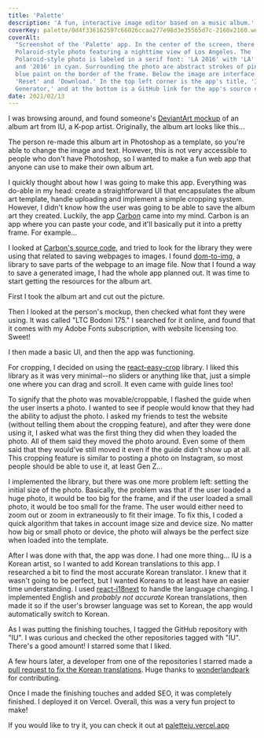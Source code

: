 ```yaml
---
title: 'Palette'
description: 'A fun, interactive image editor based on a music album.'
coverKey: palette/0d4f336162597c66026ccaa277e98d3e35565d7c-2160x2160.webp
coverAlt:
  "Screenshot of the 'Palette' app. In the center of the screen, there is a
  Polaroid-style photo featuring a nighttime view of Los Angeles. The
  Polaroid-style photo is labeled in a serif font: 'LA 2016' with 'LA' in pink
  and '2016' in cyan. Surrounding the photo are abstract strokes of pink and
  blue paint on the border of the frame. Below the image are interface buttons
  'Reset' and 'Download.' In the top left corner is the app's title, 'IU Palette
  Generator,' and at the bottom is a GitHub link for the app's source code."
date: 2021/02/13
---
```



I was browsing around, and found someone's
[DeviantArt mockup](https://www.deviantart.com/btchdirectioner/art/iu-palette-album-cover-mockup-844941581)
of an album art from IU, a K-pop artist. Originally, the album art looks like
this...

<ImageWithCaption
  src="palette/bc959399c6e7c7fbb92c6434eddb629227293b6b-640x640.webp"
  alt="IU's 'Palette' album artwork, featuring a Polaroid-style photo of IU in a red dress with a pink bow, styled with her hair up. The Polaroid-style photo is labeled in a serif font: 'IU Palette' with 'IU' in pink and 'Palette' in cyan. Surrounding the photo are abstract strokes of pink and blue paint on the border of the frame."
/>

The person re-made this album art in Photoshop as a template, so you're able to
change the image and text. However, this is not very accessible to people who
don't have Photoshop, so I wanted to make a fun web app that anyone can use to
make their own album art.

I quickly thought about how I was going to make this app. Everything was do-able
in my head: create a straightforward UI that encapsulates the album art
template, handle uploading and implement a simple cropping system. However, I
didn't know how the user was going to be able to save the album art they
created. Luckily, the app [Carbon](https://carbon.now.sh/) came into my mind.
Carbon is an app where you can paste your code, and it'll basically put it into
a pretty frame. For example...

<ImageWithCaption
  alt="A stylized screenshot generated by Carbon, depicting a code snippet for a React component in a window with a macOS-like design, including traffic light control buttons. The dark-themed code editor window casts a subtle drop shadow, enhancing the visual representation of a desktop coding environment. The displayed code includes an import statement and a functional component that centers its children elements using CSS modules."
  src="palette/0273988895e75a2cf974fd60a399efcf92c95eba-1278x708.webp"
/>

I looked at [Carbon's source code](https://github.com/carbon-app/carbon), and
tried to look for the library they were using that related to saving webpages to
images. I found [dom-to-img](https://github.com/tsayen/dom-to-image), a library
to save parts of the webpage to an image file. Now that I found a way to save a
generated image, I had the whole app planned out. It was time to start getting
the resources for the album art.

First I took the album art and cut out the picture.

<ImageWithCaption
  src="palette/dc955f5b9dc280e1b59655e4349704bc6efec686-640x640.webp"
  alt="A blank Polaroid-style photo frame. Surrounding the photo are abstract strokes of pink and blue paint on the border of the frame."
/>

Then I looked at the person's mockup, then checked what font they were using. It
was called "LTC Bodoni 175." I searched for it online, and found that it comes
with my Adobe Fonts subscription, with website licensing too. Sweet!

I then made a basic UI, and then the app was functioning.

<ImageWithCaption
  src="palette/88b9a024022ebafd8a50f46957c9fb660f99128e-2648x2366.webp"
  alt="Screenshot of the 'Palette' app in its early stages. In the center of the screen, there is a Polaroid-style photo featuring a portrait of IU. The Polaroid-style photo is labeled in a serif font: 'IU Palette Generator' with 'IU' in pink and 'Palette Generator' in cyan. Surrounding the photo are abstract strokes of pink and blue paint on the border of the frame. Below the image is a 'download' button. In the top left corner is the app's title, 'IU Palette Generator'"
  caption="You can change the image by clicking on the inside frame of the polaroid. You can also directly edit the text by just clicking on it."
  container="large-container"
/>

For cropping, I decided on using the
[react-easy-crop](https://github.com/ValentinH/react-easy-crop) library. I liked
this library as it was very minimal--no sliders or anything like that, just a
simple one where you can drag and scroll. It even came with guide lines too!

<ImageWithCaption
  src="palette/e92b9ab326c322e9a2ecacc156647d20de566c01-1054x1180.gif"
  alt="A gif showing a demo of the cropping feature. An image is loaded into the frame, then dragged around to adjust the position. The image is then resized by zooming in and out with the mouse or touchscreen."
/>

To signify that the photo was movable/croppable, I flashed the guide when the
user inserts a photo. I wanted to see if people would know that they had the
ability to adjust the photo. I asked my friends to test the website (without
telling them about the cropping feature), and after they were done using it, I
asked what was the first thing they did when they loaded the photo. All of them
said they moved the photo around. Even some of them said that they would've
still moved it even if the guide didn't show up at all. This cropping feature is
similar to posting a photo on Instagram, so most people should be able to use
it, at least Gen Z...

I implemented the library, but there was one more problem left: setting the
initial size of the photo. Basically, the problem was that if the user loaded a
huge photo, it would be too big for the frame, and if the user loaded a small
photo, it would be too small for the frame. The user would either need to zoom
out or zoom in extraneously to fit their image. To fix this, I coded a quick
algorithm that takes in account image size and device size. No matter how big or
small photo or device, the photo will always be the perfect size when loaded
into the template.

After I was done with that, the app was done. I had one more thing... IU is a
Korean artist, so I wanted to add Korean translations to this app. I researched
a bit to find the most accurate Korean translator. I knew that it wasn't going
to be perfect, but I wanted Koreans to at least have an easier time
understanding. I used [react-i18next](https://github.com/i18next/react-i18next)
to handle the language changing. I implemented English and _probably not
accurate_ Korean translations, then made it so if the user's browser language
was set to Korean, the app would automatically switch to Korean.

As I was putting the finishing touches, I tagged the GitHub repository with
"IU". I was curious and checked the other repositories tagged with "IU". There's
a good amount! I starred some that I liked.

A few hours later, a developer from one of the repositories I starred made a
[pull request to fix the Korean translations](https://github.com/kyleawayan/palette/pull/1).
Huge thanks to [wonderlandpark](https://github.com/wonderlandpark) for
contributing.

Once I made the finishing touches and added SEO, it was completely finished. I
deployed it on Vercel. Overall, this was a very fun project to make!

If you would like to try it, you can check it out at
[paletteiu.vercel.app](https://paletteiu.vercel.app)
